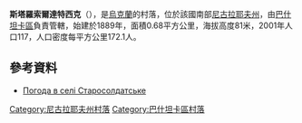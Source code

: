 {{coord|47|23|25|N|32|33|8|E|scale:100000|display=title}}

'''斯塔羅索爾達特西克'''（{{lang-uk|Старосолдатське}}），是[[烏克蘭|烏克蘭]]的村落，位於該國南部[[尼古拉耶夫州|尼古拉耶夫州]]，由[[巴什坦卡區|巴什坦卡區]]負責管轄，始建於1889年，面積0.68平方公里，海拔高度81米，2001年人口117，人口密度每平方公里172.1人。

==參考資料==
* [http://weather.in.ua/ua/nikolaevskaja/25058 Погода в селі Старосолдатське] {{Wayback|url=http://weather.in.ua/ua/nikolaevskaja/25058 |date=20160607010821 }}

[[Category:尼古拉耶夫州村落|Category:尼古拉耶夫州村落]]
[[Category:巴什坦卡區村落|Category:巴什坦卡區村落]]


{{Mykolaiv-geo-stub}}
